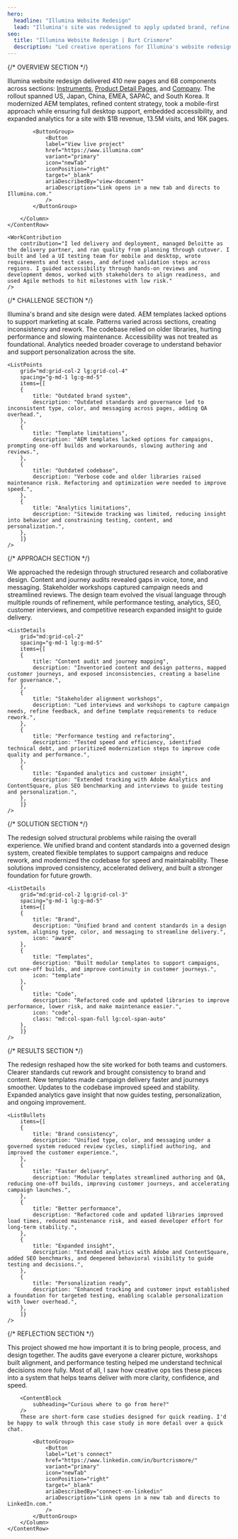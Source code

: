 ```yaml
---
hero:
  headline: "Illumina Website Redesign"
  lead: "Illumina's site was redesigned to apply updated brand, refine content strategy, and optimize performance for a better experience."
seo:
  title: "Illumina Website Redesign | Burt Crismore"
  description: "Led creative operations for Illumina's website redesign, delivering 410 new pages and 68 components. Modernized AEM templates, evolved brand and content strategy, improved performance, and expanded analytics to support a global site with $1B revenue and 16K pages."
---
```


{/* OVERVIEW SECTION */}
<Section class="section-space section-row-gap" aria="overview-section">
	<ContentRow
		grid="lg:grid-col-6-6"
		spacing="content-row-gap"
	>
		<Column class="column-gap-fill">
			<ContentBlock
				aria="overview-section"
				heading="Project overview"
				headingTag="h2"
			/>
			<ProjectOverview
				data={[
				{
				heading: "Role",
				items: ["Operations Lead", "Quality Manager"]
				},
				{
				heading: "Skillset",
				items: ["Delivery", "Quality", "Accessibility", "Governance", "Management"]
				},
				{
				heading: "Tools",
				items: ["Jira", "Confluence", "Figma", "AEM"]
				},
				{
				heading: "Team",
				items: ["Designers", "Engineers", "Content", "Quality", "Analysts", "Deloitte"]
				}
				]}
			/>
		</Column>
		<Column class="last-p">
			<ContentBlock
				subheading="Brand and content modernization at scale"
				tags={["Operations"]}
			/>
			Illumina website redesign delivered 410 new pages and 68 components across sections: <a href="https://www.illumina.com/systems.html" target="_blank">Instruments</a>, <a href="https://www.illumina.com/products.html" target="_blank">Product Detail Pages</a>, and <a href="https://www.illumina.com/company/about-us.html" target="_blank">Company</a>. The rollout spanned US, Japan, China, EMEA, SAPAC, and South Korea. It modernized AEM templates, refined content strategy, took a mobile-first approach while ensuring full desktop support, embedded accessibility, and expanded analytics for a site with $1B revenue, 13.5M visits, and 16K pages.

			<ButtonGroup>
				<Button 
				label="View live project"
				href="https://www.illumina.com"
				variant="primary"
				icon="newTab"
				iconPosition="right"
				target="_blank"
				ariaDescribedBy="view-document"
				ariaDescription="Link opens in a new tab and directs to Illumina.com."
				/>
			</ButtonGroup>
			
		</Column>
	</ContentRow>

	<WorkContribution
		contribution="I led delivery and deployment, managed Deloitte as the delivery partner, and ran quality from planning through cutover. I built and led a UI testing team for mobile and desktop, wrote requirements and test cases, and defined validation steps across regions. I guided accessibility through hands-on reviews and development demos, worked with stakeholders to align readiness, and used Agile methods to hit milestones with low risk."
	/>
</Section>


{/* CHALLENGE SECTION */}
<Section class="section-space section-row-gap" aria="challenge-section">
	<ContentRow
		grid="lg:grid-col-6-6"
		spacing="content-row-gap"
	>
		<Column class="column-gap-fill">
		<ContentBlock
			aria="challenge-section"
			heading="The challenge"
			headingTag="h2"
			lead="Outdated brand, limited templates, and inconsistent patterns slowed delivery."
		/>
		</Column>
		<Column class="last-p">
		<ContentBlock
			subheading="The site lacked a cohesive, modern brand"
		/>
		Illumina's brand and site design were dated. AEM templates lacked options to support marketing at scale. Patterns varied across sections, creating inconsistency and rework. The codebase relied on older libraries, hurting performance and slowing maintenance. Accessibility was not treated as foundational. Analytics needed broader coverage to understand behavior and support personalization across the site.
		</Column>
	</ContentRow>

	<ListPoints
		grid="md:grid-col-2 lg:grid-col-4"
		spacing="g-md-1 lg:g-md-5"
		items={[
		{
			title: "Outdated brand system",
			description: "Outdated standards and governance led to inconsistent type, color, and messaging across pages, adding QA overhead.",
		},
		{
			title: "Template limitations",
			description: "AEM templates lacked options for campaigns, prompting one-off builds and workarounds, slowing authoring and reviews.",
		},
		{
			title: "Outdated codebase",
			description: "Verbose code and older libraries raised maintenance risk. Refactoring and optimization were needed to improve speed.",
		},
		{
			title: "Analytics limitations",
			description: "Sitewide tracking was limited, reducing insight into behavior and constraining testing, content, and personalization.",
		},
		]}
	/>
</Section>


{/* APPROACH SECTION */}
<Section class="section-space section-row-gap" aria="approach-section">
	<ContentRow
		grid="lg:grid-col-6-6"
		spacing="content-row-gap"
	>
		<Column class="column-gap-fill">
		<ContentBlock
			aria="approach-section"
			heading="The approach"
			headingTag="h2"
			lead="Guided the redesign with audits, testing, and alignment to address brand, code, and UX."
		/>
		</Column>
		<Column class="last-p">
		<ContentBlock
			subheading="Turning research into operational clarity"
		/>
		We approached the redesign through structured research and collaborative design. Content and journey audits revealed gaps in voice, tone, and messaging. Stakeholder workshops captured campaign needs and streamlined reviews. The design team evolved the visual language through multiple rounds of refinement, while performance testing, analytics, SEO, customer interviews, and competitive research expanded insight to guide delivery.
		</Column>
	</ContentRow>

	<ListDetails
		grid="md:grid-col-2"
		spacing="g-md-1 lg:g-md-5"
		items={[
		{
			title: "Content audit and journey mapping",
			description: "Inventoried content and design patterns, mapped customer journeys, and exposed inconsistencies, creating a baseline for governance.",
		},
		{
			title: "Stakeholder alignment workshops",
			description: "Led interviews and workshops to capture campaign needs, refine feedback, and define template requirements to reduce rework.",
		},
		{
			title: "Performance testing and refactoring",
			description: "Tested speed and efficiency, identified technical debt, and prioritized modernization steps to improve code quality and performance.",
		},
		{
			title: "Expanded analytics and customer insight",
			description: "Extended tracking with Adobe Analytics and ContentSquare, plus SEO benchmarking and interviews to guide testing and personalization.",
		},
		]}
	/>
</Section>


{/* SOLUTION SECTION */}
<Section class="section-space section-row-gap" aria="solution-section">
	<ContentRow
		grid="lg:grid-col-6-6"
		spacing="content-row-gap"
	>
		<Column class="column-gap-fill">
		<ContentBlock
			aria="solution-section"
			heading="The solution"
			headingTag="h2"
			lead="Modernized the site with unified brand, flexible templates, and optimized code."
		/>
		</Column>
		<Column class="last-p">
		<ContentBlock
			subheading="Systematic fixes to unlock delivery"
		/>
		The redesign solved structural problems while raising the overall experience. We unified brand and content standards into a governed design system, created flexible templates to support campaigns and reduce rework, and modernized the codebase for speed and maintainability. These solutions improved consistency, accelerated delivery, and built a stronger foundation for future growth.
		</Column>
	</ContentRow>

	<ListDetails
		grid="md:grid-col-2 lg:grid-col-3"
		spacing="g-md-1 lg:g-md-5"
		items={[
		{
			title: "Brand",
			description: "Unified brand and content standards in a design system, aligning type, color, and messaging to streamline delivery.",
			icon: "award"
		},
		{
			title: "Templates",
			description: "Built modular templates to support campaigns, cut one-off builds, and improve continuity in customer journeys.",
			icon: "template"
		},
		{
			title: "Code",
			description: "Refactored code and updated libraries to improve performance, lower risk, and make maintenance easier.",
			icon: "code",
			class: "md:col-span-full lg:col-span-auto"
		},
		]}
	/>
</Section>


{/* RESULTS SECTION */}
<Section class="section-space section-row-gap" aria="results-section">
	<ContentRow
		grid="lg:grid-col-6-6"
		spacing="content-row-gap"
	>
		<Column class="column-gap-fill">
		<ContentBlock
			aria="results-section"
			heading="The results"
			headingTag="h2"
			lead="Improved brand clarity, streamlined delivery, boosted performance, expanded user insight."
		/>
		</Column>
		<Column class="last-p">
		<ContentBlock
			subheading="Measurable gains in quality and speed"
		/>
		The redesign reshaped how the site worked for both teams and customers. Clearer standards cut rework and brought consistency to brand and content. New templates made campaign delivery faster and journeys smoother. Updates to the codebase improved speed and stability. Expanded analytics gave insight that now guides testing, personalization, and ongoing improvement.
		</Column>
	</ContentRow>

	<ListBullets
		items={[
		{
			title: "Brand consistency",
			description: "Unified type, color, and messaging under a governed system reduced review cycles, simplified authoring, and improved the customer experience.",
		},
		{
			title: "Faster delivery",
			description: "Modular templates streamlined authoring and QA, reducing one-off builds, improving customer journeys, and accelerating campaign launches.",
		},
		{
			title: "Better performance",
			description: "Refactored code and updated libraries improved load times, reduced maintenance risk, and eased developer effort for long-term stability.",
		},
		{
			title: "Expanded insight",
			description: "Extended analytics with Adobe and ContentSquare, added SEO benchmarks, and deepened behavioral visibility to guide testing and decisions.",
		},
		{
			title: "Personalization ready",
			description: "Enhanced tracking and customer input established a foundation for targeted testing, enabling scalable personalization with lower overhead.",
		},
		]}
	/>
</Section>


{/* REFLECTION SECTION */}
<Section class="section-space section-row-gap" aria="reflection-section">
	<ContentRow
		grid="lg:grid-col-6-6"
		spacing="content-row-gap"
	>
		<Column class="column-gap-fill">
		<ContentBlock
			aria="reflection-section"
			heading="Reflection"
			headingTag="h2"
			lead="The project reshaped how I align brand, content, design, and ops to deliver stronger outcomes."
		/>
		</Column>
		<Column class="last-p">
		<ContentBlock
			subheading="Lessons across teams and systems"
		/>
		This project showed me how important it is to bring people, process, and design together. The audits gave everyone a clearer picture, workshops built alignment, and performance testing helped me understand technical decisions more fully. Most of all, I saw how creative ops ties these pieces into a system that helps teams deliver with more clarity, confidence, and speed.

		<ContentBlock
			subheading="Curious where to go from here?"
		/>
		These are short-form case studies designed for quick reading. I'd be happy to walk through this case study in more detail over a quick chat.

			<ButtonGroup>
				<Button 
				label="Let's connect"
				href="https://www.linkedin.com/in/burtcrismore/"
				variant="primary"
				icon="newTab"
				iconPosition="right"
				target="_blank"
				ariaDescribedBy="connect-on-linkedin"
				ariaDescription="Link opens in a new tab and directs to LinkedIn.com."
				/>
			</ButtonGroup>
		</Column>
	</ContentRow>
</Section>